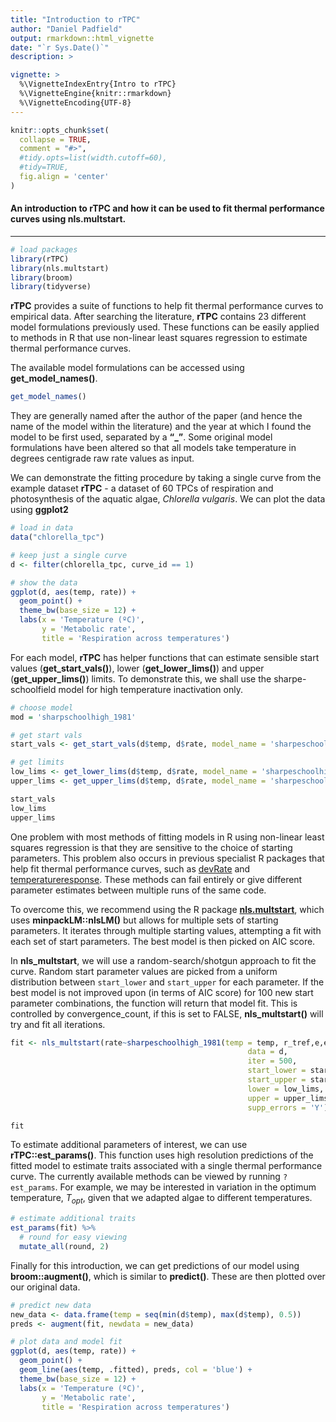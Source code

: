 ```yaml
---
title: "Introduction to rTPC"
author: "Daniel Padfield"
output: rmarkdown::html_vignette
date: "`r Sys.Date()`"
description: >

vignette: >
  %\VignetteIndexEntry{Intro to rTPC}
  %\VignetteEngine{knitr::rmarkdown}
  %\VignetteEncoding{UTF-8}
---
```


```r
knitr::opts_chunk$set(
  collapse = TRUE,
  comment = "#>",
  #tidy.opts=list(width.cutoff=60),
  #tidy=TRUE,
  fig.align = 'center'
)
```

#### An introduction to rTPC and how it can be used to fit thermal performance curves using nls.multstart.

***

```r
# load packages
library(rTPC)
library(nls.multstart)
library(broom)
library(tidyverse)
```

__rTPC__ provides a suite of functions to help fit thermal performance curves to empirical data. After searching the literature, __rTPC__ contains 23 different model formulations previously used. These functions can be easily applied to methods in R that use non-linear least squares regression to estimate thermal performance curves.

The available model formulations can be accessed using __get_model_names()__.

```r
get_model_names()
```

They are generally named after the author of the paper (and hence the name of the model within the literature) and the year at which I found the model to be first used, separated by a __"\_"__. Some original model formulations have been altered so that all models take temperature in degrees centigrade raw rate values as input.

We can demonstrate the fitting procedure by taking a single curve from the example dataset **rTPC** - a dataset of 60 TPCs of respiration and photosynthesis of the aquatic algae, *Chlorella vulgaris*. We can plot the data using **ggplot2**

```r
# load in data
data("chlorella_tpc")

# keep just a single curve
d <- filter(chlorella_tpc, curve_id == 1)

# show the data
ggplot(d, aes(temp, rate)) +
  geom_point() +
  theme_bw(base_size = 12) +
  labs(x = 'Temperature (ºC)',
       y = 'Metabolic rate',
       title = 'Respiration across temperatures')

```
For each model, **rTPC** has helper functions that can estimate sensible start values (**get_start_vals()**), lower (**get_lower_lims()**) and upper (**get_upper_lims()**) limits. To demonstrate this, we shall use the sharpe-schoolfield model for high temperature inactivation only.

```r
# choose model
mod = 'sharpschoolhigh_1981'

# get start vals
start_vals <- get_start_vals(d$temp, d$rate, model_name = 'sharpeschoolhigh_1981')

# get limits
low_lims <- get_lower_lims(d$temp, d$rate, model_name = 'sharpeschoolhigh_1981')
upper_lims <- get_upper_lims(d$temp, d$rate, model_name = 'sharpeschoolhigh_1981')

start_vals
low_lims
upper_lims
```

One problem with most methods of fitting models in R using non-linear least squares regression is that they are sensitive to the choice of starting parameters. This problem also occurs in previous specialist R packages that help fit thermal performance curves, such as [devRate](https://github.com/frareb/devRate/) and [temperatureresponse](https://github.com/low-decarie/temperatureresponse). These methods can fail entirely or give different parameter estimates between multiple runs of the same code.

To overcome this, we recommend using the R package [**nls.multstart**](https://github.com/padpadpadpad/nls.multstart), which uses **minpackLM::nlsLM()** but allows for multiple sets of starting parameters. It iterates through multiple starting values, attempting a fit with each set of start parameters. The best model is then picked on AIC score.

In __nls_multstart__, we will use a random-search/shotgun approach to fit the curve. Random start parameter values are picked from a uniform distribution between `start_lower` and `start_upper` for each parameter. If the best model is not improved upon (in terms of AIC score) for 100 new start parameter combinations, the function will return that model fit. This is controlled by convergence_count, if this is set to FALSE, **nls_multstart()** will try and fit all iterations.

```r
fit <- nls_multstart(rate~sharpeschoolhigh_1981(temp = temp, r_tref,e,eh,th, tref = 15),
                                                     data = d,
                                                     iter = 500,
                                                     start_lower = start_vals - 10,
                                                     start_upper = start_vals + 10,
                                                     lower = low_lims,
                                                     upper = upper_lims,
                                                     supp_errors = 'Y')

fit
```

To estimate additional parameters of interest, we can use **rTPC::est_params()**. This function uses high resolution predictions of the fitted model to estimate traits associated with a single thermal performance curve. The currently available  methods can be viewed by running `?est_params`. For example, we may be interested in variation in the optimum temperature, $T_{opt}$, given that we adapted algae to different temperatures.

```r
# estimate additional traits
est_params(fit) %>%
  # round for easy viewing
  mutate_all(round, 2)

```

Finally for this introduction, we can get predictions of our model using **broom::augment()**, which is similar to **predict()**. These are then plotted over our original data.

```r
# predict new data
new_data <- data.frame(temp = seq(min(d$temp), max(d$temp), 0.5))
preds <- augment(fit, newdata = new_data)

# plot data and model fit
ggplot(d, aes(temp, rate)) +
  geom_point() +
  geom_line(aes(temp, .fitted), preds, col = 'blue') +
  theme_bw(base_size = 12) +
  labs(x = 'Temperature (ºC)',
       y = 'Metabolic rate',
       title = 'Respiration across temperatures')

```
